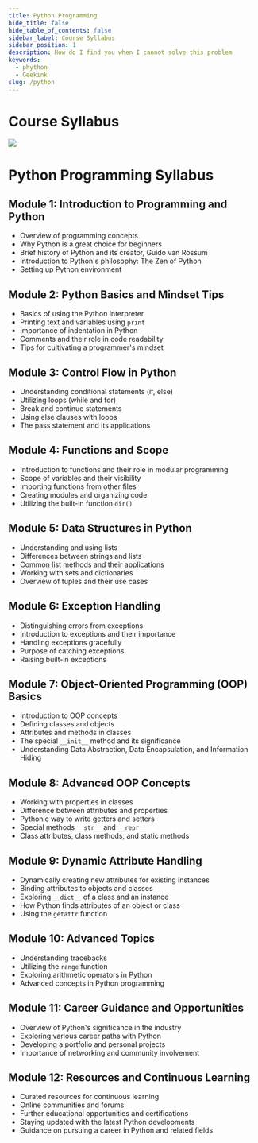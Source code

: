```yaml
---
title: Python Programming
hide_title: false
hide_table_of_contents: false
sidebar_label: Course Syllabus
sidebar_position: 1
description: How do I find you when I cannot solve this problem
keywords:
  - phython
  - Geekink
slug: /python
---
```


# Course Syllabus

![](./../../static/img/sysllabus.jpeg)


# Python Programming Syllabus

## Module 1: Introduction to Programming and Python
- Overview of programming concepts
- Why Python is a great choice for beginners
- Brief history of Python and its creator, Guido van Rossum
- Introduction to Python's philosophy: The Zen of Python
- Setting up Python environment

## Module 2: Python Basics and Mindset Tips
- Basics of using the Python interpreter
- Printing text and variables using `print`
- Importance of indentation in Python
- Comments and their role in code readability
- Tips for cultivating a programmer's mindset

## Module 3: Control Flow in Python
- Understanding conditional statements (if, else)
- Utilizing loops (while and for)
- Break and continue statements
- Using else clauses with loops
- The pass statement and its applications

## Module 4: Functions and Scope
- Introduction to functions and their role in modular programming
- Scope of variables and their visibility
- Importing functions from other files
- Creating modules and organizing code
- Utilizing the built-in function `dir()`

## Module 5: Data Structures in Python
- Understanding and using lists
- Differences between strings and lists
- Common list methods and their applications
- Working with sets and dictionaries
- Overview of tuples and their use cases

## Module 6: Exception Handling
- Distinguishing errors from exceptions
- Introduction to exceptions and their importance
- Handling exceptions gracefully
- Purpose of catching exceptions
- Raising built-in exceptions

## Module 7: Object-Oriented Programming (OOP) Basics
- Introduction to OOP concepts
- Defining classes and objects
- Attributes and methods in classes
- The special `__init__` method and its significance
- Understanding Data Abstraction, Data Encapsulation, and Information Hiding

## Module 8: Advanced OOP Concepts
- Working with properties in classes
- Difference between attributes and properties
- Pythonic way to write getters and setters
- Special methods `__str__` and `__repr__`
- Class attributes, class methods, and static methods

## Module 9: Dynamic Attribute Handling
- Dynamically creating new attributes for existing instances
- Binding attributes to objects and classes
- Exploring `__dict__` of a class and an instance
- How Python finds attributes of an object or class
- Using the `getattr` function

## Module 10: Advanced Topics
- Understanding tracebacks
- Utilizing the `range` function
- Exploring arithmetic operators in Python
- Advanced concepts in Python programming

## Module 11: Career Guidance and Opportunities
- Overview of Python's significance in the industry
- Exploring various career paths with Python
- Developing a portfolio and personal projects
- Importance of networking and community involvement

## Module 12: Resources and Continuous Learning
- Curated resources for continuous learning
- Online communities and forums
- Further educational opportunities and certifications
- Staying updated with the latest Python developments
- Guidance on pursuing a career in Python and related fields
